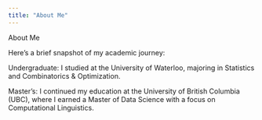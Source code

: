 ```yaml
---
title: "About Me"
---
```


About Me

Here's a brief snapshot of my academic journey:

Undergraduate: I studied at the University of Waterloo, majoring in Statistics and Combinatorics & Optimization. 

Master's: I continued my education at the University of British Columbia (UBC), where I earned a Master of Data Science with a focus on Computational Linguistics.
